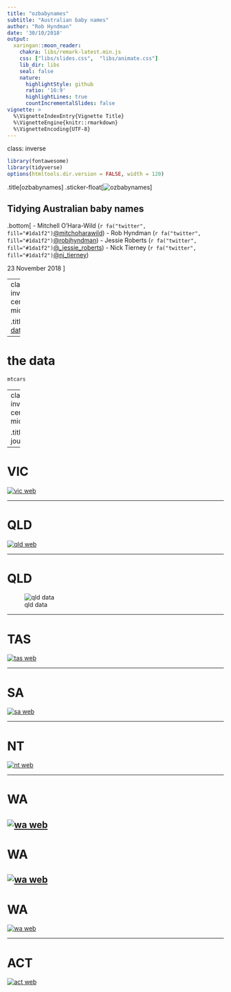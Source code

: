 ```yaml
---
title: "ozbabynames"
subtitle: "Australian baby names"
author: "Rob Hyndman"
date: '30/10/2018'
output:
  xaringan::moon_reader:
    chakra: libs/remark-latest.min.js
    css: ["libs/slides.css",  "libs/animate.css"]
    lib_dir: libs
    seal: false
    nature:
      highlightStyle: github
      ratio: '16:9'
      highlightLines: true
      countIncrementalSlides: false
vignette: >
  %\VignetteIndexEntry{Vignette Title}
  %\VignetteEngine{knitr::rmarkdown}
  %\VignetteEncoding{UTF-8}
---
```

class: inverse

```r
library(fontawesome)
library(tidyverse)
options(htmltools.dir.version = FALSE, width = 120)
```

.title[ozbabynames]
.sticker-float[![ozbabynames](resources/ozbabynames.svg)]

## Tidying Australian baby names

.bottom[
- Mitchell O'Hara-Wild (`r fa("twitter", fill="#1da1f2")`[@mitchoharawild](https://twitter.com/mitchoharawild))
- Rob Hyndman (`r fa("twitter", fill="#1da1f2")`[@robjhyndman](https://twitter.com/robjhyndman/))
- Jessie Roberts (`r fa("twitter", fill="#1da1f2")`[@_jessie_roberts](https://twitter.com/_jessie_roberts))
- Nick Tierney (`r fa("twitter", fill="#1da1f2")`[@nj_tierney](https://twitter.com/nj_tierney/))

23 November 2018
]

---
class: inverse, center, middle

.title[the data]

---

# the data

```r
mtcars
```


---
class: inverse, center, middle

.title[the journey]

---

# VIC

[![vic web](resources/web_vic.png)](https://www.bdm.vic.gov.au/births/naming-your-child/popular-baby-names-in-victoria)

---

# QLD

[![qld web](resources/web_qld.png)](https://data.qld.gov.au/dataset/top-100-baby-names)

---

# QLD

![qld data](resources/data_qld.png)

---

# TAS

[![tas web](resources/web_tas.png)](https://data.gov.au/dataset/0ec6f374-8b54-4500-ae40-97f39bba9036)

---

# SA

[![sa web](resources/web_sa.png)](https://data.sa.gov.au/data/dataset/popular-baby-names)

---

# NT

[![nt web](resources/web_nt.png)](https://nt.gov.au/law/bdm/popular-baby-names)

---

# WA

[![wa web](resources/web_wa1.png)](https://bdm.justice.wa.gov.au/_apps/BabyNames/Default.aspx)
---

# WA

[![wa web](resources/web_wa2.png)](https://bdm.justice.wa.gov.au/_apps/BabyNames/Default.aspx)
---

# WA

[![wa web](resources/web_wa3.png)](https://bdm.justice.wa.gov.au/_apps/BabyNames/Default.aspx)

---

# ACT

[![act web](resources/web_act.png)](https://www.accesscanberra.act.gov.au/app/answers/detail/a_id/1693/#!tabs-5a)
